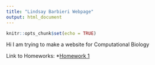 ```yaml
---
title: "Lindsay Barbieri Webpage"
output: html_document
---
```


```r
knitr::opts_chunk$set(echo = TRUE)
```

Hi I am trying to make a website for Computational Biology

Link to Homeworks: 
*[Homework 1](bio381test.html)
